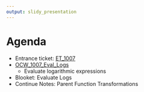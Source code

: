 ```yaml
---
output: slidy_presentation
---
```


# Agenda

* Entrance ticket: [ET_1007](https://bart.instructure.com/courses/2110/quizzes/3223)
* [OCW_1007_Eval_Logs](https://bart.instructure.com/courses/2110/quizzes/3224)
    * Evaluate logarithmic expressions
* Blooket: Evaluate Logs
* Continue Notes: Parent Function Transformations
